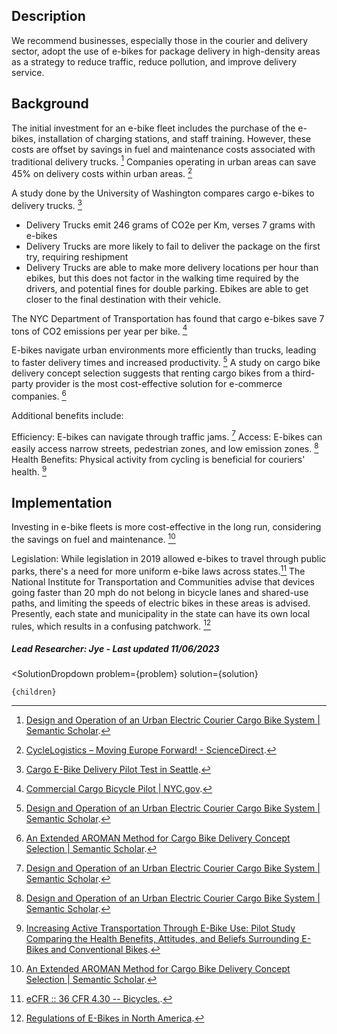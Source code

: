 

## Description

We recommend businesses, especially those in the courier and delivery sector, adopt the use of e-bikes for package delivery in high-density areas as a strategy to reduce traffic, reduce pollution, and improve delivery service.

## Background

The initial investment for an e-bike fleet includes the purchase of the e-bikes, installation of charging stations, and staff training. However, these costs are offset by savings in fuel and maintenance costs associated with traditional delivery trucks. [^"1"] Companies operating in urban areas can save 45% on delivery costs within urban areas. [^"6"]

A study done by the University of Washington compares cargo e-bikes to delivery trucks. [^"5"]
- Delivery Trucks emit 246 grams of CO2e per Km, verses 7 grams with e-bikes
- Delivery Trucks are more likely to fail to deliver the package on the first try, requiring reshipment
- Delivery Trucks are able to make more delivery locations per hour than ebikes, but this does not factor in the walking time required by the drivers, and potential fines for double parking. Ebikes are able to get closer to the final destination with their vehicle.

The NYC Department of Transportation has found that cargo e-bikes save 7 tons of CO2 emissions per year per bike. [^"8"]

E-bikes navigate urban environments more efficiently than trucks, leading to faster delivery times and increased productivity.  [^"1"] A study on cargo bike delivery concept selection suggests that renting cargo bikes from a third-party provider is the most cost-effective solution for e-commerce companies. [^"2"]

Additional benefits include:

Efficiency: E-bikes can navigate through traffic jams.  [^"1"]
Access: E-bikes can easily access narrow streets, pedestrian zones, and low emission zones.  [^"1"]
Health Benefits: Physical activity from cycling is beneficial for couriers' health. [^"3"]


## Implementation

Investing in e-bike fleets is more cost-effective in the long run, considering the savings on fuel and maintenance. [^"2"]

Legislation: While legislation in 2019 allowed e-bikes to travel through public parks, there's a need for more uniform e-bike laws across states.[^"9"] The National Institute for Transportation and Communities advise that devices going faster than 20 mph do not belong in bicycle lanes and shared-use paths, and limiting the speeds of electric bikes in these areas is advised. Presently, each state and municipality in the state can have its own local rules, which results in a confusing patchwork. [^"4"]


##### Lead Researcher: Jye - Last updated 11/06/2023

[^"1"]:  [Design and Operation of an Urban Electric Courier Cargo Bike System | Semantic Scholar](https://www.semanticscholar.org/paper/Design-and-Operation-of-an-Urban-Electric-Courier-Niels-Hof/9258012f46d8d5b6fe4deeda606de22fd8a60998). 
[^"2"]:  [An Extended AROMAN Method for Cargo Bike Delivery Concept Selection | Semantic Scholar](https://www.semanticscholar.org/paper/An-Extended-AROMAN-Method-for-Cargo-Bike-Delivery-Bo%C5%A1kovi%C4%87-%C5%A0vadlenka/435c340285d2a8437b681fe69626a9544eda2101). 
[^"3"]:  [Increasing Active Transportation Through E-Bike Use: Pilot Study Comparing the Health Benefits, Attitudes, and Beliefs Surrounding E-Bikes and Conventional Bikes](https://www.ncbi.nlm.nih.gov/pmc/articles/PMC6293244/). 
[^"4"]:  [Regulations of E-Bikes in North America](https://ppms.trec.pdx.edu/media/project_files/NITC-RR-564_Regulations_of_E-Bikes_in_North_America_1.pdf). 
[^"5"]:  [Cargo E-Bike Delivery Pilot Test in Seattle](https://depts.washington.edu/sctlctr/sites/default/files/research_pub_files/Cargo-E-Bike-Delivery-Report.pdf). 
[^"6"]:  [CycleLogistics – Moving Europe Forward! - ScienceDirect](https://www.sciencedirect.com/science/article/pii/S2352146516000478?via%3Dihub). 
[^"7"]:  [Potential for e-cargo bikes to reduce congestion and pollution from vans in cities](https://www.cistoustopou.cz/sites/default/files/article/2020-11/potential-for-e-cargo-bikes-to-reduce-congestion-and-pollution-from-vans-final.pdf). 
[^"8"]:  [Commercial Cargo Bicycle Pilot | NYC.gov](https://www.nyc.gov/html/dot/downloads/pdf/commercial-cargo-bicycle-pilot-evaluation-report.pdf). 
[^"9"]:  [eCFR :: 36 CFR 4.30 -- Bicycles.](https://www.ecfr.gov/current/title-36/chapter-I/part-4/section-4.30). 





  <SolutionDropdown 
    problem={problem} 
    solution={solution}
  >
    {children}
  </SolutionDropdown>